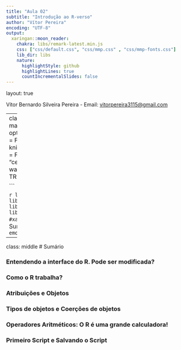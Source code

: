 ---
title: "Aula 02"
subtitle: "Introdução ao R-verso"
author: "Vítor Pereira"
encoding: "UTF-8"
output:
  xaringan::moon_reader:
    chakra: libs/remark-latest.min.js
    css: ["css/default.css", "css/mmp.css" , "css/mmp-fonts.css"]
    lib_dir: libs
    nature:
      highlightStyle: github
      highlightLines: true
      countIncrementalSlides: false
---
layout: true
  
<div class="my-footer"><span>

<a>Vítor Bernardo Silveira Pereira</a> - Email: <a href="mailto:vitorpereira3115@gmail.com">vitorpereira3115@gmail.com</a>
</span></div>

---
class: middle center bg-main1
```{r setup, include=FALSE}
options(htmltools.dir.version = FALSE)
knitr::opts_chunk$set(echo = FALSE, fig.align = "center", message=FALSE, warning=FALSE, cache = TRUE)

```


```{r}
library(knitr)
library(tidyverse)
library(widgetframe)
library(interactingan)
#xaringan::inf_mr()
```
# Sumário
# `r emo::ji("zoom")`
---
class: middle
# Sumário 

### Entendendo a interface do R. Pode ser modificada?
### Como o R trabalha?
### Atribuições e Objetos
### Tipos de objetos e Coerções de objetos
### Operadores Aritméticos: O R é uma grande calculadora!
### Primeiro Script e Salvando o Script